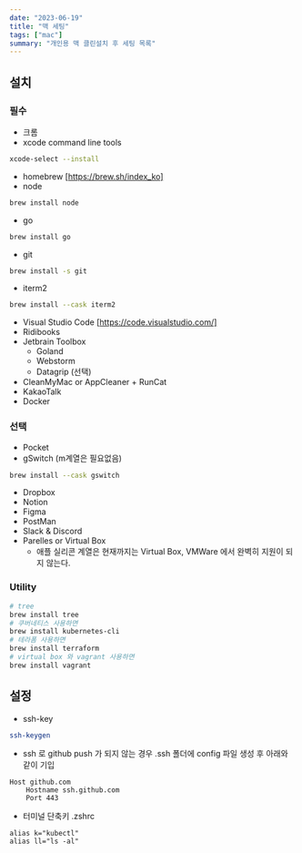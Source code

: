 ```yaml
---
date: "2023-06-19"
title: "맥 세팅"
tags: ["mac"]
summary: "개인용 맥 클린설치 후 세팅 목록"
---
```


## 설치

### 필수

- 크롬
- xcode command line tools

```bash
xcode-select --install
```

- homebrew [https://brew.sh/index_ko]
- node

```bash
brew install node
```

- go

```bash
brew install go
```

- git

```bash
brew install -s git
```

- iterm2

```bash
brew install --cask iterm2
```

- Visual Studio Code [https://code.visualstudio.com/]
- Ridibooks
- Jetbrain Toolbox
  - Goland
  - Webstorm
  - Datagrip (선택)
- CleanMyMac or AppCleaner + RunCat
- KakaoTalk
- Docker

### 선택

- Pocket
- gSwitch (m계열은 필요없음)

```bash
brew install --cask gswitch
```

- Dropbox
- Notion
- Figma
- PostMan
- Slack & Discord
- Parelles or Virtual Box
  - 애플 실리콘 계열은 현재까지는 Virtual Box, VMWare 에서 완벽히 지원이 되지 않는다.

### Utility

```bash
# tree
brew install tree
# 쿠버네티스 사용하면
brew install kubernetes-cli
# 테라폼 사용하면
brew install terraform
# virtual box 와 vagrant 사용하면
brew install vagrant
```

## 설정

- ssh-key

```bash
ssh-keygen
```

- ssh 로 github push 가 되지 않는 경우 .ssh 폴더에 config 파일 생성 후 아래와 같이 기입

```
Host github.com
    Hostname ssh.github.com
    Port 443
```

- 터미널 단축키 .zshrc

```
alias k="kubectl"
alias ll="ls -al"
```
